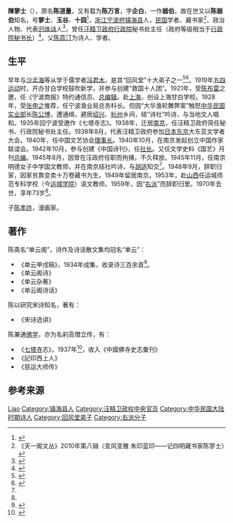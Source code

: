 '''陳寥士'''（{{bd|1898年||1970年|}}），原名'''陈道量'''，又有载为'''陈万言'''，字'''企白'''，一作'''器伯'''，故在世又以'''陈器伯'''知名，号'''寥士'''、'''玉谷'''、'''十园'''<ref>{{cite web|url=http://www.weipaisou.cn/WorksInfo.asp?WorksID=1027|title=宁波诗人陈寥士致李佩秋|publisher=种芸山馆}}{{dead link|date=2018年5月 |bot=InternetArchiveBot |fix-attempted=yes }}</ref>，[[浙江|浙江]][[宁波府|宁波府]][[镇海县|镇海县]]人，[[中華民國|民国]]学者、藏书家<ref name="chen collector">《天一阁文丛》2010年第八辑〈变风变雅  朱印蓝印——记四明藏书家陈寥士〉</ref>、政治人物、代表[[舊體詩|旧体诗]]人<ref>{{cite web |url=http://lz.book.sohu.com/fullscreen-chapter-1403956.html |title=永嘉闲话： 民国闲人琐事（4） |publisher=浙江大学出版社 |author=肖伊绯 |deadurl=yes |archiveurl=https://web.archive.org/web/20170305151933/http://lz.book.sohu.com/fullscreen-chapter-1403956.html |archivedate=2017-03-05 }}</ref>，曾任[[汪精卫政府|汪精卫政府]][[行政院|行政院]]秘书处主任（政府等级相当于[[行政院秘书长|行政院秘书长]]）<ref name="chen art">{{cite web|url=http://www.artww.com/30563/ShopAntique-Show-254557-167|title=民国学者陈寥士团扇一柄|publisher=艺粹}}{{dead link|date=2018年5月 |bot=InternetArchiveBot |fix-attempted=yes }}</ref>。父[[陈荔汀|陈荔汀]]为诗人、学者。

== 生平 ==
早年与[[沙孟海|沙孟海]]等从学于儒学者[[冯君木|冯君木]]，是其“回风堂”十大弟子之一<ref>{{cite web|url=http://www.wtoutiao.com/p/1bfDB3g.html|title=宁波名家之第十一期：冯幵|publisher=中嘉文化|date=2016-04-02|deadurl=yes|archiveurl=https://web.archive.org/web/20160818233624/http://www.wtoutiao.com/p/1bfDB3g.html|archivedate=2016年8月18日|df=}}</ref><ref>{{cite web|url=http://daily.cnnb.com.cn/nbwb/html/2013-05/19/content_600341.htm?div=0 |title=宝兴巷里尽文辉 |publisher=宁波晚报 |date=2013年05月19日 星期日}}</ref>。1919年[[五四运动|五四运动]]时，开办甘白学校鼓吹新学，并参与创建“救国十人团”。1921年，受[[陈布雷|陈布雷]]之邀，任《宁波商报》特约通信员、[[总编辑|总编辑]]。赴[[上海|上海]]，创设上海甘白学校。1928年，受[[张申之|张申之]]推荐，任宁波渔业局总务科长。但因“大华渔轮舞弊案”触怒[[中华民国实业部|中华民国实业部]]长[[陈公博|陈公博]]，遭通缉，避居[[绍兴|绍兴]]、[[杭州|杭州]]乡间，结“诗社”吟诗，与当地文人唱和。1935年回宁波受邀作《七塔寺志》。1938年，迁居[[南京|南京]]，任汪精卫政府简任秘书、行政院秘书处主任。1938年8月，代表汪精卫政府参加[[日本|日本]][[东京|东京]]大东亚文学者大会。1940年，任中国文艺协会[[理事长|理事长]]。1940年10月，在南京发起创立中国作家联谊会。1942年10月，参与创建《中国诗刊》，任[[社长|社长]]。又任文学史料《国艺》月刊[[总编|总编]]。1945年8月，因曾在汪政府任职而拘捕，不久释放。1945年11月，任南京明德女子中学国文教师，并在南京结社吟诗，与[[胡适|胡适]]知交<ref name="chen collector"/>。1948年9月，辞职归家，因家贫靠变卖十万卷藏书为生。1949年留居南京。1953年，赴[[山西|山西]]任运城师范专科学校（今[[运城学院|运城学院]]）语文教师。1959年，因“[[右派|右派]]”而辞职归里。1970年去世，享年73岁<ref name="chen collector"/>。

子[[陈孝祚|陈孝祚]]，漫画家。

== 著作 ==
陈斋名“单云阁”，诗作及诗话散文集均冠名“单云”：
* 《单云甲戌稿》，1934年成集，收录诗三百余首<ref>{{cite web|url=https://www.douban.com/note/289451270/ |title=墨庵藏早期油印诗词集目录 |date=2013-07-19}}</ref>。
* 《单云阁诗》
* 《单云杂著》
* 《单云阁诗话》
陈以研究宋诗知名，著有：
* 《宋诗选讲》
陈兼通[[佛学|佛学]]，亦为名刹高僧立传，有：
* 《[[七塔寺|七塔寺]]志》，1937年<ref>{{cite web|url=http://www.hkbuddhist.org/magazine/515/515_12.html|title=心鏡與心鑒——寧波七塔寺開山祖師考|publisher=香港佛教|deadurl=yes|archiveurl=https://web.archive.org/web/20100613011049/http://www.hkbuddhist.org/magazine/515/515_12.html|archivedate=2010-06-13}}</ref>，收入《中國佛寺史志彙刊》
* 《記印西上人》
* 《慈运大师传》

== 参考来源 ==
{{reflist|2}}

{{回风堂弟子}}

{{Authority control}}

{{DEFAULTSORT:Chen陈}}
[[Category:陈姓|Liao]]
[[Category:镇海县人|Category:镇海县人]]
[[Category:汪精卫政权中央官员|Category:汪精卫政权中央官员]]
[[Category:中华民国大陆时期诗人|Category:中华民国大陆时期诗人]]
[[Category:回风堂弟子|Category:回风堂弟子]]
[[Category:右派分子|Category:右派分子]]